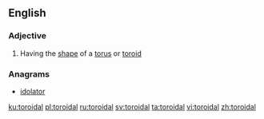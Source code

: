 ==English==

===Adjective===
{{en-adj}}
# Having the [[shape]] of a [[torus]] or [[toroid]]

===Anagrams===
* [[idolator#English|idolator]]

[[ku:toroidal]]
[[pl:toroidal]]
[[ru:toroidal]]
[[sv:toroidal]]
[[ta:toroidal]]
[[vi:toroidal]]
[[zh:toroidal]]